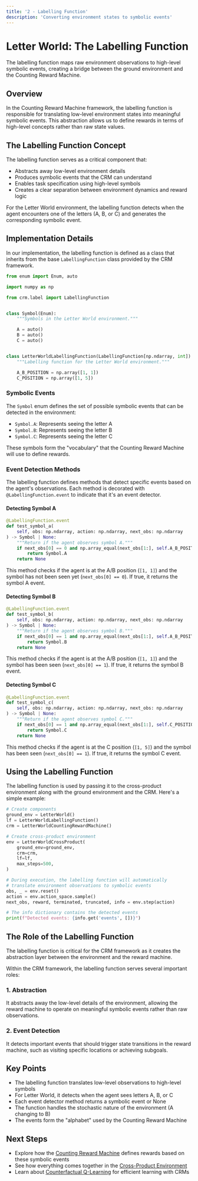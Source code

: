 ```yaml
---
title: '2 - Labelling Function'
description: 'Converting environment states to symbolic events'
---
```



# Letter World: The Labelling Function

<Callout type="info">
  The labelling function maps raw environment observations to high-level symbolic events, creating a bridge between the ground environment and the Counting Reward Machine.
</Callout>

## Overview

In the Counting Reward Machine framework, the labelling function is responsible for translating low-level environment states into meaningful symbolic events. This abstraction allows us to define rewards in terms of high-level concepts rather than raw state values.

## The Labelling Function Concept

The labelling function serves as a critical component that:

- Abstracts away low-level environment details
- Produces symbolic events that the CRM can understand
- Enables task specification using high-level symbols
- Creates a clear separation between environment dynamics and reward logic

For the Letter World environment, the labelling function detects when the agent encounters one of the letters (A, B, or C) and generates the corresponding symbolic event.

## Implementation Details

In our implementation, the labelling function is defined as a class that inherits from the base `LabellingFunction` class provided by the CRM framework.

```python
from enum import Enum, auto

import numpy as np

from crm.label import LabellingFunction


class Symbol(Enum):
    """Symbols in the Letter World environment."""

    A = auto()
    B = auto()
    C = auto()


class LetterWorldLabellingFunction(LabellingFunction[np.ndarray, int]):
    """Labelling function for the Letter World environment."""

    A_B_POSITION = np.array([1, 1])
    C_POSITION = np.array([1, 5])
```

### Symbolic Events

The `Symbol` enum defines the set of possible symbolic events that can be detected in the environment:

- `Symbol.A`: Represents seeing the letter A
- `Symbol.B`: Represents seeing the letter B
- `Symbol.C`: Represents seeing the letter C

These symbols form the "vocabulary" that the Counting Reward Machine will use to define rewards.

### Event Detection Methods

The labelling function defines methods that detect specific events based on the agent's observations. Each method is decorated with `@LabellingFunction.event` to indicate that it's an event detector.

#### Detecting Symbol A

```python
@LabellingFunction.event
def test_symbol_a(
    self, obs: np.ndarray, action: np.ndarray, next_obs: np.ndarray
) -> Symbol | None:
    """Return if the agent observes symbol A."""
    if next_obs[0] == 0 and np.array_equal(next_obs[1:], self.A_B_POSITION):
        return Symbol.A
    return None
```

This method checks if the agent is at the A/B position (`[1, 1]`) and the symbol has not been seen yet (`next_obs[0] == 0`). If true, it returns the symbol A event.

#### Detecting Symbol B

```python
@LabellingFunction.event
def test_symbol_b(
    self, obs: np.ndarray, action: np.ndarray, next_obs: np.ndarray
) -> Symbol | None:
    """Return if the agent observes symbol B."""
    if next_obs[0] == 1 and np.array_equal(next_obs[1:], self.A_B_POSITION):
        return Symbol.B
    return None
```

This method checks if the agent is at the A/B position (`[1, 1]`) and the symbol has been seen (`next_obs[0] == 1`). If true, it returns the symbol B event.

#### Detecting Symbol C

```python
@LabellingFunction.event
def test_symbol_c(
    self, obs: np.ndarray, action: np.ndarray, next_obs: np.ndarray
) -> Symbol | None:
    """Return if the agent observes symbol C."""
    if next_obs[0] == 1 and np.array_equal(next_obs[1:], self.C_POSITION):
        return Symbol.C
    return None
```

This method checks if the agent is at the C position (`[1, 5]`) and the symbol has been seen (`next_obs[0] == 1`). If true, it returns the symbol C event.

## Using the Labelling Function

The labelling function is used by passing it to the cross-product environment along with the ground environment and the CRM. Here's a simple example:

```python
# Create components
ground_env = LetterWorld()
lf = LetterWorldLabellingFunction()
crm = LetterWorldCountingRewardMachine()

# Create cross-product environment
env = LetterWorldCrossProduct(
    ground_env=ground_env,
    crm=crm,
    lf=lf,
    max_steps=500,
)

# During execution, the labelling function will automatically
# translate environment observations to symbolic events
obs, _ = env.reset()
action = env.action_space.sample()
next_obs, reward, terminated, truncated, info = env.step(action)

# The info dictionary contains the detected events
print(f"Detected events: {info.get('events', [])}")
```

## The Role of the Labelling Function

<Callout type="warning">
  The labelling function is critical for the CRM framework as it creates the abstraction layer between the environment and the reward machine.
</Callout>

Within the CRM framework, the labelling function serves several important roles:

### 1. Abstraction

It abstracts away the low-level details of the environment, allowing the reward machine to operate on meaningful symbolic events rather than raw observations.

### 2. Event Detection

It detects important events that should trigger state transitions in the reward machine, such as visiting specific locations or achieving subgoals.

## Key Points

- The labelling function translates low-level observations to high-level symbols
- For Letter World, it detects when the agent sees letters A, B, or C
- Each event detector method returns a symbolic event or None
- The function handles the stochastic nature of the environment (A changing to B)
- The events form the "alphabet" used by the Counting Reward Machine

## Next Steps

- Explore how the [Counting Reward Machine](/worked-examples/letter-env/crm) defines rewards based on these symbolic events
- See how everything comes together in the [Cross-Product Environment](/worked-examples/letter-env/cross-product)
- Learn about [Counterfactual Q-Learning](/worked-examples/letter-env/counterfactual-q-learning) for efficient learning with CRMs
